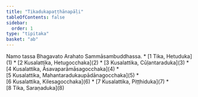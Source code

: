 ```yaml
---
title: "Tikadukapaṭṭhānapāḷi"
tableOfContents: false
sidebar:
  order: 1
type: "tipitaka"
basket: "ab"
---
```


<Paragraph number="1" type="center">
Namo tassa Bhagavato Arahato Sammāsambuddhassa.

</Paragraph>

<TableOfContents>
* [1 Tika, Hetuduka](1)
* [2 Kusalattika, Hetugocchaka](2)
* [3 Kusalattika, Cūḷantaraduka](3)
* [4 Kusalattika, Āsavaparāmāsagocchaka](4)
* [5 Kusalattika, Mahantaradukaupādānagocchaka](5)
* [6 Kusalattika, Kilesagocchaka](6)
* [7 Kusalattika, Piṭṭhiduka](7)
* [8 Tika, Saraṇaduka](8)
</TableOfContents>
